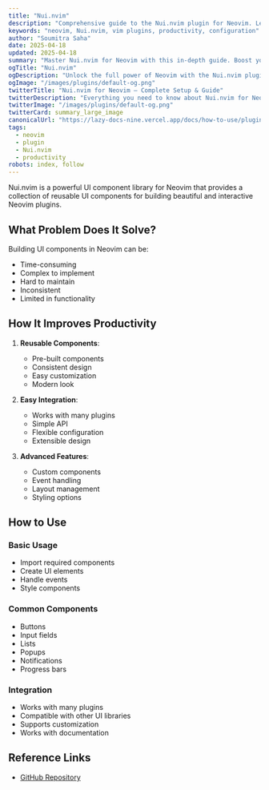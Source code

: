 ```yaml
---
title: "Nui.nvim"
description: "Comprehensive guide to the Nui.nvim plugin for Neovim. Learn setup, features, and best practices to enhance your workflow."
keywords: "neovim, Nui.nvim, vim plugins, productivity, configuration"
author: "Soumitra Saha"
date: 2025-04-18
updated: 2025-04-18
summary: "Master Nui.nvim for Neovim with this in-depth guide. Boost your coding productivity and editor experience."
ogTitle: "Nui.nvim"
ogDescription: "Unlock the full power of Neovim with the Nui.nvim plugin. Step-by-step instructions and expert tips."
ogImage: "/images/plugins/default-og.png"
twitterTitle: "Nui.nvim for Neovim – Complete Setup & Guide"
twitterDescription: "Everything you need to know about Nui.nvim for Neovim. Installation, configuration, and pro tips."
twitterImage: "/images/plugins/default-og.png"
twitterCard: summary_large_image
canonicalUrl: "https://lazy-docs-nine.vercel.app/docs/how-to-use/plugins/nui.nvim"
tags:
  - neovim
  - plugin
  - Nui.nvim
  - productivity
robots: index, follow
---
```


Nui.nvim is a powerful UI component library for Neovim that provides a collection of reusable UI components for building beautiful and interactive Neovim plugins.

## What Problem Does It Solve?

Building UI components in Neovim can be:

- Time-consuming
- Complex to implement
- Hard to maintain
- Inconsistent
- Limited in functionality

## How It Improves Productivity

1. **Reusable Components**:

   - Pre-built components
   - Consistent design
   - Easy customization
   - Modern look

2. **Easy Integration**:

   - Works with many plugins
   - Simple API
   - Flexible configuration
   - Extensible design

3. **Advanced Features**:
   - Custom components
   - Event handling
   - Layout management
   - Styling options

## How to Use

### Basic Usage

- Import required components
- Create UI elements
- Handle events
- Style components

### Common Components

- Buttons
- Input fields
- Lists
- Popups
- Notifications
- Progress bars

### Integration

- Works with many plugins
- Compatible with other UI libraries
- Supports customization
- Works with documentation

## Reference Links

- [GitHub Repository](https://github.com/MunifTanjim/nui.nvim)
